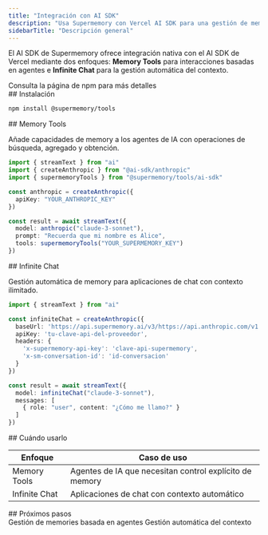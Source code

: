 ```yaml
---
title: "Integración con AI SDK"
description: "Usa Supermemory con Vercel AI SDK para una gestión de memory sin fricciones"
sidebarTitle: "Descripción general"
---
```


El AI SDK de Supermemory ofrece integración nativa con el AI SDK de Vercel mediante dos enfoques: **Memory Tools** para interacciones basadas en agentes e **Infinite Chat** para la gestión automática del contexto.

<Card title="Supermemory tools on npm" icon="npm" href="https://www.npmjs.com/package/@supermemory/tools">
  Consulta la página de npm para más detalles
</Card>

<div id="installation">
  ## Instalación
</div>

```bash
npm install @supermemory/tools
```

<div id="memory-tools">
  ## Memory Tools
</div>

Añade capacidades de memory a los agentes de IA con operaciones de búsqueda, agregado y obtención.

```typescript
import { streamText } from "ai"
import { createAnthropic } from "@ai-sdk/anthropic"
import { supermemoryTools } from "@supermemory/tools/ai-sdk"

const anthropic = createAnthropic({
  apiKey: "YOUR_ANTHROPIC_KEY"
})

const result = await streamText({
  model: anthropic("claude-3-sonnet"),
  prompt: "Recuerda que mi nombre es Alice",
  tools: supermemoryTools("YOUR_SUPERMEMORY_KEY")
})
```

<div id="infinite-chat">
  ## Infinite Chat
</div>

Gestión automática de memory para aplicaciones de chat con contexto ilimitado.

```typescript
import { streamText } from "ai"

const infiniteChat = createAnthropic({
  baseUrl: 'https://api.supermemory.ai/v3/https://api.anthropic.com/v1',
  apiKey: 'tu-clave-api-del-proveedor',
  headers: {
    'x-supermemory-api-key': 'clave-api-supermemory',
    'x-sm-conversation-id': 'id-conversacion'
  }
})

const result = await streamText({
  model: infiniteChat("claude-3-sonnet"),
  messages: [
    { role: "user", content: "¿Cómo me llamo?" }
  ]
})
```

<div id="when-to-use">
  ## Cuándo usarlo
</div>

| Enfoque | Caso de uso |
|----------|----------|
| Memory Tools | Agentes de IA que necesitan control explícito de memory |
| Infinite Chat | Aplicaciones de chat con contexto automático |

<div id="next-steps">
  ## Próximos pasos
</div>

<CardGroup cols={2}>
  <Card title="Memory Tools" icon="wrench" href="/es/ai-sdk/memory-tools">
    Gestión de memories basada en agentes
  </Card>

  <Card title="Infinite Chat" icon="infinity" href="/es/ai-sdk/infinite-chat">
    Gestión automática del contexto
  </Card>
</CardGroup>